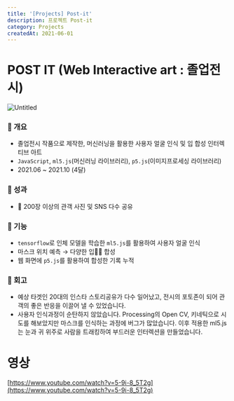 ```yaml
---
title: '[Projects] Post-it'
description: 프로젝트 Post-it
category: Projects
createdAt: 2021-06-01
---
```

# POST IT (Web Interactive art : 졸업전시)

![Untitled](/assets/projects/postit/Untitled.png)

### 📝 개요

- 졸업전시 작품으로 제작한, 머신러닝을 활용한 사용자 얼굴 인식 및 입 합성 인터렉티브 아트
- `JavaScript`, `ml5.js`(머신러닝 라이브러리), `p5.js`(이미지프로세싱 라이브러리)
- 2021.06 ~ 2021.10 (4달)

### 📝 성과

- 📸 200장 이상의 관객 사진 및 SNS 다수 공유

### 📝 기능

- `tensorflow`로 인체 모델을 학습한 `ml5.js`를 활용하여 사용자 얼굴 인식
- 마스크 위치 예측 → 다양한 입👄👅 합성
- 웹 화면에 `p5.js`를 활용하여 합성한 기록 누적

### 📝 회고

- 예상 타겟인 20대의 인스타 스토리공유가 다수 일어났고, 전시의 포토존이 되어 관객의 좋은 반응을 이끌어 낼 수 있었습니다.
- 사용자 인식과정이 순탄하지 않았습니다. Processing의 Open CV, 키네틱으로 시도를 해보았지만 마스크를 인식하는 과정에 버그가 많았습니다. 이후 적용한 ml5.js는 눈과 귀 위주로 사람을 트래킹하여 부드러운 인터렉션을 만들었습니다.

# 영상
[https://www.youtube.com/watch?v=5-9i-8_5T2g](https://www.youtube.com/watch?v=5-9i-8_5T2g)